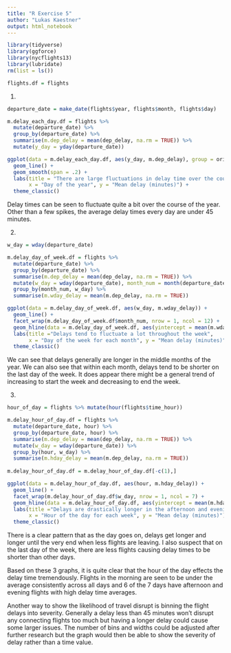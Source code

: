 ```yaml
---
title: "R Exercise 5"
author: "Lukas Kaestner"
output: html_notebook
---
```



```r
library(tidyverse)
library(ggforce)
library(nycflights13)
library(lubridate)
rm(list = ls())

flights.df = flights

```

1.
```r

departure_date = make_date(flights$year, flights$month, flights$day)

m.delay_each_day.df = flights %>%
  mutate(departure_date) %>%
  group_by(departure_date) %>%
  summarise(m.dep_delay = mean(dep_delay, na.rm = TRUE)) %>%
  mutate(y_day = yday(departure_date))

ggplot(data = m.delay_each_day.df, aes(y_day, m.dep_delay), group = origin) +
  geom_line() +
  geom_smooth(span = .2) +
  labs(title = "There are large fluctuations in delay time over the course of the year", 
       x = "Day of the year", y = "Mean delay (minutes)") +
  theme_classic()
```

Delay times can be seen to fluctuate quite a bit over the course of the year. Other than a few spikes, the average delay times every day are under 45 minutes. 

2.
```r

w_day = wday(departure_date)

m.delay_day_of_week.df = flights %>%
  mutate(departure_date) %>%
  group_by(departure_date) %>%
  summarise(m.dep_delay = mean(dep_delay, na.rm = TRUE)) %>%
  mutate(w_day = wday(departure_date), month_num = month(departure_date)) %>%
  group_by(month_num, w_day) %>%
  summarise(m.wday_delay = mean(m.dep_delay, na.rm = TRUE))

ggplot(data = m.delay_day_of_week.df, aes(w_day, m.wday_delay)) +
  geom_line() +
  facet_wrap(m.delay_day_of_week.df$month_num, nrow = 1, ncol = 12) +
  geom_hline(data = m.delay_day_of_week.df, aes(yintercept = mean(m.wday_delay)), colour ="grey75") +
  labs(title ="Delays tend to fluctuate a lot throughout the week",
       x = "Day of the week for each month", y = "Mean delay (minutes)") +
  theme_classic()

```

We can see that delays generally are longer in the middle months of the year. We can also see that within each month, delays tend to be shorter on the last day of the week. It does appear there might be a general trend of increasing to start the week and decreasing to end the week. 

3.
```r

hour_of_day = flights %>% mutate(hour(flights$time_hour))

m.delay_hour_of_day.df = flights %>%
  mutate(departure_date, hour) %>%
  group_by(departure_date, hour) %>%
  summarise(m.dep_delay = mean(dep_delay, na.rm = TRUE)) %>%
  mutate(w_day = wday(departure_date)) %>%
  group_by(hour, w_day) %>%
  summarise(m.hday_delay = mean(m.dep_delay, na.rm = TRUE))
  
m.delay_hour_of_day.df = m.delay_hour_of_day.df[-c(1),]

ggplot(data = m.delay_hour_of_day.df, aes(hour, m.hday_delay)) +
  geom_line() +
  facet_wrap(m.delay_hour_of_day.df$w_day, nrow = 1, ncol = 7) +
  geom_hline(data = m.delay_hour_of_day.df, aes(yintercept = mean(m.hday_delay)), colour ="grey75") +
  labs(title ="Delays are drastically longer in the afternoon and evening",
       x = "Hour of the day for each week", y = "Mean delay (minutes)") +
  theme_classic()

```

There is a clear pattern that as the day goes on, delays get longer and longer until the very end when less flights are leaving. I also suspect that on the last day of the week, there are less flights causing delay times to be shorter than other days. 

Based on these 3 graphs, it is quite clear that the hour of the day effects the delay time tremendously. Flights in the morning are seen to be under the average consistently across all days and 6 of the 7 days have afternoon and evening flights with high delay time averages.

Another way to show the likelihood of travel disrupt is binning the flight delays into severity. Generally a delay less than 45 minutes won't disrupt any connecting flights too much but having a longer delay could cause some larger issues. The number of bins and widths could be adjusted after further research but the graph would then be able to show the severity of delay rather than a time value.




